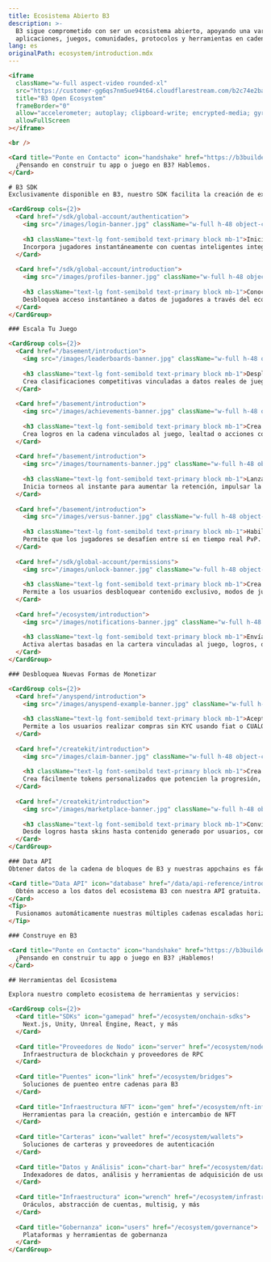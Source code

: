 ```yaml
---
title: Ecosistema Abierto B3
description: >-
  B3 sigue comprometido con ser un ecosistema abierto, apoyando una variedad de
  aplicaciones, juegos, comunidades, protocolos y herramientas en cadena.
lang: es
originalPath: ecosystem/introduction.mdx
---
```

```html
<iframe
  className="w-full aspect-video rounded-xl"
  src="https://customer-gg6qs7nm5ue94t64.cloudflarestream.com/b2c74e2ba1b9057d9d41a7e63b83230e/iframe?muted=true&loop=true&autoplay=true&poster=https%3A%2F%2Fcustomer-gg6qs7nm5ue94t64.cloudflarestream.com%2Fb2c74e2ba1b9057d9d41a7e63b83230e%2Fthumbnails%2Fthumbnail.jpg%3Ftime%3D%26height%3D600"
  title="B3 Open Ecosystem"
  frameBorder="0"
  allow="accelerometer; autoplay; clipboard-write; encrypted-media; gyroscope; picture-in-picture"
  allowFullScreen
></iframe>

<br />

<Card title="Ponte en Contacto" icon="handshake" href="https://b3builders.typeform.com/bsmntdevelopers" horizontal>
  ¿Pensando en construir tu app o juego en B3? Hablemos.
</Card>

# B3 SDK
Exclusivamente disponible en B3, nuestro SDK facilita la creación de experiencias divertidas en la cadena.

<CardGroup cols={2}>
  <Card href="/sdk/global-account/authentication">
    <img src="/images/login-banner.jpg" className="w-full h-48 object-cover rounded-xl mb-4" />
    
    <h3 className="text-lg font-semibold text-primary block mb-1">Inicio de Sesión Instantáneo</h3>
    Incorpora jugadores instantáneamente con cuentas inteligentes integradas—solo un clic y están en el juego.
  </Card>
  
  <Card href="/sdk/global-account/introduction">
    <img src="/images/profiles-banner.jpg" className="w-full h-48 object-cover rounded-xl mb-4" />
    
    <h3 className="text-lg font-semibold text-primary block mb-1">Conoce la Identidad de Tu Jugador</h3>
    Desbloquea acceso instantáneo a datos de jugadores a través del ecosistema y sus datos de jugador en la cadena.
  </Card>
</CardGroup>

### Escala Tu Juego

<CardGroup cols={2}>
  <Card href="/basement/introduction">
    <img src="/images/leaderboards-banner.jpg" className="w-full h-48 object-cover rounded-xl mb-4" />
    
    <h3 className="text-lg font-semibold text-primary block mb-1">Despliega Tablas de Clasificación en la Cadena</h3>
    Crea clasificaciones competitivas vinculadas a datos reales de juego y logros entre juegos.
  </Card>
  
  <Card href="/basement/introduction">
    <img src="/images/achievements-banner.jpg" className="w-full h-48 object-cover rounded-xl mb-4" />
    
    <h3 className="text-lg font-semibold text-primary block mb-1">Crea Logros Personalizados</h3>
    Crea logros en la cadena vinculados al juego, lealtad o acciones comunitarias. Deja que los jugadores muestren sus victorias a través del ecosistema.
  </Card>
  
  <Card href="/basement/introduction">
    <img src="/images/tournaments-banner.jpg" className="w-full h-48 object-cover rounded-xl mb-4" />
    
    <h3 className="text-lg font-semibold text-primary block mb-1">Lanza Torneos Instantáneos</h3>
    Inicia torneos al instante para aumentar la retención, impulsar la competencia y monetizar tu juego.
  </Card>
  
  <Card href="/basement/introduction">
    <img src="/images/versus-banner.jpg" className="w-full h-48 object-cover rounded-xl mb-4" />
    
    <h3 className="text-lg font-semibold text-primary block mb-1">Habilita Duelos de Apuestas</h3>
    Permite que los jugadores se desafíen entre sí en tiempo real PvP. Agrega apuestas, XP o premios a cada partido.
  </Card>
  
  <Card href="/sdk/global-account/permissions">
    <img src="/images/unlock-banner.jpg" className="w-full h-48 object-cover rounded-xl mb-4" />
    
    <h3 className="text-lg font-semibold text-primary block mb-1">Crea Exclusividad con Token Gating</h3>
    Permite a los usuarios desbloquear contenido exclusivo, modos de juego o beneficios basados en posesiones de NFT o tokens.
  </Card>
  
  <Card href="/ecosystem/introduction">
    <img src="/images/notifications-banner.jpg" className="w-full h-48 object-cover rounded-xl mb-4" />
    
    <h3 className="text-lg font-semibold text-primary block mb-1">Envía Notificaciones en la Cadena</h3>
    Activa alertas basadas en la cartera vinculadas al juego, logros, drops o eventos para volver a captar la atención de los usuarios.
  </Card>
</CardGroup>

### Desbloquea Nuevas Formas de Monetizar

<CardGroup cols={2}>
  <Card href="/anyspend/introduction">
    <img src="/images/anyspend-example-banner.jpg" className="w-full h-48 object-cover rounded-xl mb-4" />
    
    <h3 className="text-lg font-semibold text-primary block mb-1">Acepta Pagos Sin Fricciones</h3>
    Permite a los usuarios realizar compras sin KYC usando fiat o CUALQUIER token en CUALQUIER cadena. Es la forma más fácil de pagar.
  </Card>
  
  <Card href="/createkit/introduction">
    <img src="/images/claim-banner.jpg" className="w-full h-48 object-cover rounded-xl mb-4" />
    
    <h3 className="text-lg font-semibold text-primary block mb-1">Crea Tokens de Juego Nativos</h3>
    Crea fácilmente tokens personalizados que potencien la progresión, recompensas o propiedad—vinculados de forma nativa a la lógica de tu juego.
  </Card>
  
  <Card href="/createkit/introduction">
    <img src="/images/marketplace-banner.jpg" className="w-full h-48 object-cover rounded-xl mb-4" />
    
    <h3 className="text-lg font-semibold text-primary block mb-1">Convierte Cualquier Activo en un Mercado</h3>
    Desde logros hasta skins hasta contenido generado por usuarios, convierte cualquier activo dentro del juego en un coleccionable que los jugadores puedan intercambiar.
  </Card>
</CardGroup>

### Data API
Obtener datos de la cadena de bloques de B3 y nuestras appchains es fácil - y **gratis**.

<Card title="Data API" icon="database" href="/data/api-reference/introduction" horizontal arrow="true">
  Obtén acceso a los datos del ecosistema B3 con nuestra API gratuita.
</Card>
<Tip>
  Fusionamos automáticamente nuestras múltiples cadenas escaladas horizontalmente, abstrayendo la complejidad de trabajar con múltiples appchains.
</Tip>

### Construye en B3

<Card title="Ponte en Contacto" icon="handshake" href="https://b3builders.typeform.com/bsmntdevelopers" horizontal>
  ¿Pensando en construir tu app o juego en B3? ¡Hablemos!
</Card>

## Herramientas del Ecosistema

Explora nuestro completo ecosistema de herramientas y servicios:

<CardGroup cols={2}>
  <Card title="SDKs" icon="gamepad" href="/ecosystem/onchain-sdks">
    Next.js, Unity, Unreal Engine, React, y más
  </Card>
  
  <Card title="Proveedores de Nodo" icon="server" href="/ecosystem/node-providers">
    Infraestructura de blockchain y proveedores de RPC
  </Card>
  
  <Card title="Puentes" icon="link" href="/ecosystem/bridges">
    Soluciones de puenteo entre cadenas para B3
  </Card>
  
  <Card title="Infraestructura NFT" icon="gem" href="/ecosystem/nft-infrastructure">
    Herramientas para la creación, gestión e intercambio de NFT
  </Card>
  
  <Card title="Carteras" icon="wallet" href="/ecosystem/wallets">
    Soluciones de carteras y proveedores de autenticación
  </Card>
  
  <Card title="Datos y Análisis" icon="chart-bar" href="/ecosystem/data-analytics">
    Indexadores de datos, análisis y herramientas de adquisición de usuarios
  </Card>
  
  <Card title="Infraestructura" icon="wrench" href="/ecosystem/infrastructure">
    Oráculos, abstracción de cuentas, multisig, y más
  </Card>
  
  <Card title="Gobernanza" icon="users" href="/ecosystem/governance">
    Plataformas y herramientas de gobernanza
  </Card>
</CardGroup>
```
